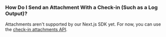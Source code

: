 ### How Do I Send an Attachment With a Check-in (Such as a Log Output)?

Attachments aren't supported by our Next.js SDK yet. For now, you can use the [check-in attachments API](/product/crons/getting-started/http/#check-in-attachment-optional).

